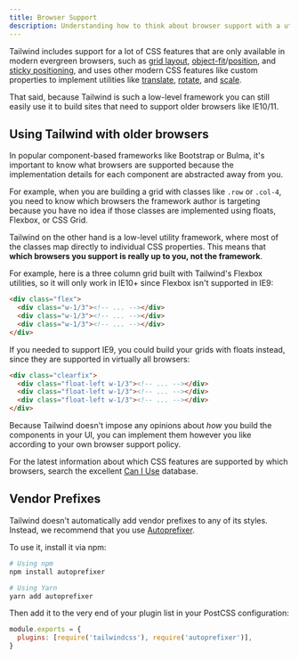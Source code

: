 ```yaml
---
title: Browser Support
description: Understanding how to think about browser support with a utility-first framework.
---
```


Tailwind includes support for a lot of CSS features that are only available in modern evergreen browsers, such as [grid layout](/docs/grid-template-columns), [object-fit](/docs/object-fit)/[position](/docs/object-position), and [sticky positioning](/docs/position/#sticky), and uses other modern CSS features like custom properties to implement utilities like [translate](/docs/translate), [rotate](/docs/rotate), and [scale](/docs/scale).

That said, because Tailwind is such a low-level framework you can still easily use it to build sites that need to support older browsers like IE10/11.

## Using Tailwind with older browsers

In popular component-based frameworks like Bootstrap or Bulma, it's important to know what browsers are supported because the implementation details for each component are abstracted away from you.

For example, when you are building a grid with classes like `.row` or `.col-4`, you need to know which browsers the framework author is targeting because you have no idea if those classes are implemented using floats, Flexbox, or CSS Grid.

Tailwind on the other hand is a low-level utility framework, where most of the classes map directly to individual CSS properties. This means that **which browsers you support is really up to you, not the framework**.

For example, here is a three column grid built with Tailwind's Flexbox utilities, so it will only work in IE10+ since Flexbox isn't supported in IE9:

```html
<div class="flex">
  <div class="w-1/3"><!-- ... --></div>
  <div class="w-1/3"><!-- ... --></div>
  <div class="w-1/3"><!-- ... --></div>
</div>
```

If you needed to support IE9, you could build your grids with floats instead, since they are supported in virtually all browsers:

```html
<div class="clearfix">
  <div class="float-left w-1/3"><!-- ... --></div>
  <div class="float-left w-1/3"><!-- ... --></div>
  <div class="float-left w-1/3"><!-- ... --></div>
</div>
```

Because Tailwind doesn't impose any opinions about _how_ you build the components in your UI, you can implement them however you like according to your own browser support policy.

For the latest information about which CSS features are supported by which browsers, search the excellent [Can I Use](https://caniuse.com/) database.

## Vendor Prefixes

Tailwind doesn't automatically add vendor prefixes to any of its styles. Instead, we recommend that you use [Autoprefixer](https://github.com/postcss/autoprefixer).

To use it, install it via npm:

```bash
# Using npm
npm install autoprefixer

# Using Yarn
yarn add autoprefixer
```

Then add it to the very end of your plugin list in your PostCSS configuration:

```js
module.exports = {
  plugins: [require('tailwindcss'), require('autoprefixer')],
}
```
